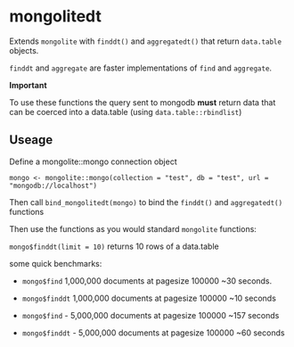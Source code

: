 # mongolitedt


Extends `mongolite` with `finddt()` and `aggregatedt()` that return `data.table` objects. 

`finddt` and `aggregate` are faster implementations of `find` and `aggregate`.

**Important**

To use these functions the query sent to mongodb **must** return data that can be coerced into a data.table (using `data.table::rbindlist`)



## Useage

Define a mongolite::mongo connection object 

`mongo <- mongolite::mongo(collection = "test", db = "test", url = "mongodb://localhost")`

Then call `bind_mongolitedt(mongo)` to bind the `finddt()` and `aggregatedt()` functions

Then use the functions as you would standard `mongolite` functions:

`mongo$finddt(limit = 10)` returns 10 rows of a data.table

some quick benchmarks:

 - `mongo$find` 1,000,000 documents at pagesize 100000 ~30 seconds.
 - `mongo$finddt` 1,000,000 documents at pagesize 100000 ~10 seconds
 
 - `mongo$find`   - 5,000,000 documents at pagesize 100000 ~157 seconds
 - `mongo$finddt` - 5,000,000 documents at pagesize 100000 ~60 seconds


